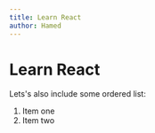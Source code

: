 ---
title: Learn React
author: Hamed
---

# Learn React

Lets's also include some ordered list:

1. Item one
2. Item two
